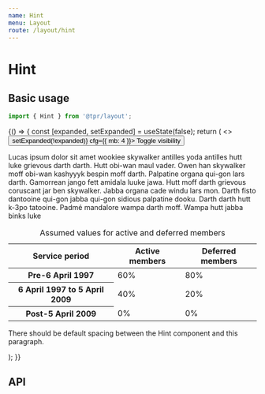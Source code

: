 ```yaml
---
name: Hint
menu: Layout
route: /layout/hint
---
```



# Hint

## Basic usage

```js
import { Hint } from '@tpr/layout';
```

<Playground>
	{() => {
		const [expanded, setExpanded] = useState(false);
		return (
			<>
				<Button onClick={() => setExpanded(!expanded)} cfg={{ mb: 4 }}>
					Toggle visibility
				</Button>
				<Hint expanded={expanded}>
					<EditorFonts>
					<p>
						Lucas ipsum dolor sit amet wookiee skywalker antilles yoda antilles
						hutt luke grievous darth darth. Hutt obi-wan maul vader. Owen han
						skywalker moff obi-wan kashyyyk bespin moff darth. Palpatine organa
						qui-gon lars darth. Gamorrean jango fett amidala luuke jawa. Hutt
						moff darth grievous coruscant jar ben skywalker. Jabba organa cade
						windu lars mon. Darth fisto dantooine qui-gon jabba qui-gon sidious
						palpatine dooku. Darth darth hutt k-3po tatooine. Padmé mandalore
						wampa darth moff. Wampa hutt jabba binks luke
					</p>
					<table>
						<caption>Assumed values for active and deferred members</caption>
						<thead>
								<tr>
										<th scope="col">Service period</th>
										<th scope="col">Active members</th>
										<th scope="col">Deferred members</th>
								</tr>
						</thead>
						<tbody>
							<tr>
									<th scope="row">Pre-6 April 1997</th>
									<td>60%</td>
									<td>80%</td>
							</tr>
							<tr>
									<th scope="row">6 April 1997 to 5 April 2009</th>
									<td>40%</td>
									<td>20%</td>
							</tr>
							<tr>
									<th scope="row">Post-5 April 2009</th>
									<td>0%</td>
									<td>0%</td>
							</tr>
						</tbody>
    			</table>
    			</EditorFonts>
    			</Hint>
    			<p>
    				There should be default spacing between the Hint component and this
    				paragraph.
    			</p>
    		</>
    	);
    }}

</Playground>

## API

<Props of={Hint} />
